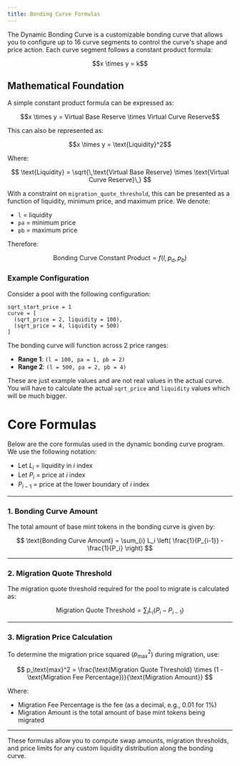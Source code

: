 ```yaml
---
title: Bonding Curve Formulas
---
```


The Dynamic Bonding Curve is a customizable bonding curve that allows you to configure up to 16 curve segments to control the curve's shape and price action. Each curve segment follows a constant product formula:

<div align="center">
$$x \times y = k$$
</div>

## Mathematical Foundation

A simple constant product formula can be expressed as:

<div align="center">
$$x \times y = Virtual Base Reserve \times Virtual Curve Reserve$$
</div>

This can also be represented as:

<div align="center">
$$x \times y = \text{Liquidity}^2$$
</div>

Where:

<div align="center">

$$
\text{Liquidity} = \sqrt{\,\text{Virtual Base Reserve} \times \text{Virtual Curve Reserve}\,}
$$

</div>

With a constraint on `migration_quote_threshold`, this can be presented as a function of liquidity, minimum price, and maximum price. We denote:
- `l` = liquidity
- `pa` = minimum price  
- `pb` = maximum price

Therefore:

<div align="center">

$$
\text{Bonding Curve Constant Product} = f(l, p_a, p_b)
$$

</div>

### Example Configuration

Consider a pool with the following configuration:

```
sqrt_start_price = 1
curve = [
  (sqrt_price = 2, liquidity = 100),
  (sqrt_price = 4, liquidity = 500)
]
```

The bonding curve will function across 2 price ranges:

- **Range 1**: `(l = 100, pa = 1, pb = 2)`
- **Range 2**: `(l = 500, pa = 2, pb = 4)`

<Note>These are just example values and are not real values in the actual curve. You will have to calculate the actual `sqrt_price` and `liquidity` values which will be much bigger.</Note>

# Core Formulas

Below are the core formulas used in the dynamic bonding curve program. We use the following notation:

- Let $L_i$ = liquidity in $i$ index
- Let $P_i$ = price at $i$ index
- $P_{i-1}$ = price at the lower boundary of $i$ index

---

### 1. Bonding Curve Amount

The total amount of base mint tokens in the bonding curve is given by:

<div align="center">

$$
\text{Bonding Curve Amount} = \sum_{i} L_i \left( \frac{1}{P_{i-1}} - \frac{1}{P_i} \right)
$$

</div>

---

### 2. Migration Quote Threshold

The migration quote threshold required for the pool to migrate is calculated as:

<div align="center">

$$
\text{Migration Quote Threshold} = \sum_{i} L_i (P_i - P_{i-1})
$$

</div>

---

### 3. Migration Price Calculation

To determine the migration price squared ($p_\text{max}^2$) during migration, use:

<div align="center">

$$
p_\text{max}^2 = \frac{\text{Migration Quote Threshold} \times (1 - \text{Migration Fee Percentage})}{\text{Migration Amount}}
$$

</div>

Where:
- $\text{Migration Fee Percentage}$ is the fee (as a decimal, e.g., 0.01 for 1%)
- $\text{Migration Amount}$ is the total amount of base mint tokens being migrated

---

These formulas allow you to compute swap amounts, migration thresholds, and price limits for any custom liquidity distribution along the bonding curve.
